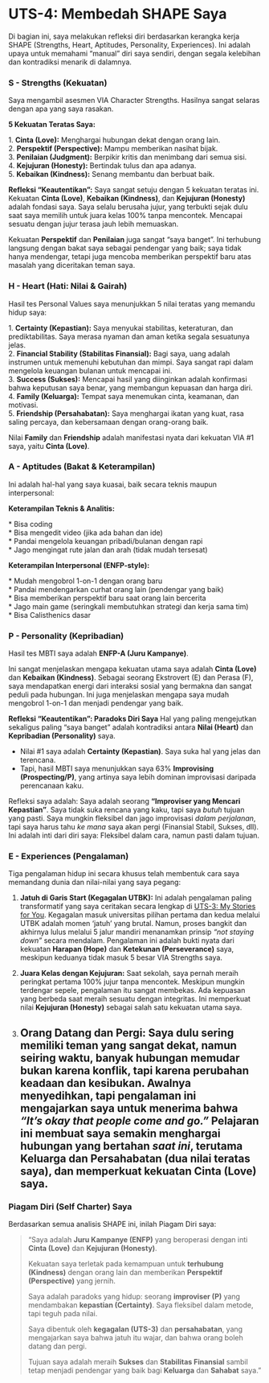 # UTS-4: Membedah SHAPE Saya

Di bagian ini, saya melakukan refleksi diri berdasarkan kerangka kerja SHAPE (Strengths, Heart, Aptitudes, Personality, Experiences). Ini adalah upaya untuk memahami "manual" diri saya sendiri, dengan segala kelebihan dan kontradiksi menarik di dalamnya.

### S - Strengths (Kekuatan)

Saya mengambil asesmen VIA Character Strengths. Hasilnya sangat selaras dengan apa yang saya rasakan.

**5 Kekuatan Teratas Saya:**

| 1.  **Cinta (Love):** Menghargai hubungan dekat dengan orang lain.
| 2.  **Perspektif (Perspective):** Mampu memberikan nasihat bijak.
| 3.  **Penilaian (Judgment):** Berpikir kritis dan menimbang dari semua sisi.
| 4.  **Kejujuran (Honesty):** Bertindak tulus dan apa adanya.
| 5.  **Kebaikan (Kindness):** Senang membantu dan berbuat baik.

**Refleksi "Keautentikan":**
Saya sangat setuju dengan 5 kekuatan teratas ini. Kekuatan **Cinta (Love)**, **Kebaikan (Kindness)**, dan **Kejujuran (Honesty)** adalah fondasi saya. Saya selalu berusaha jujur, yang terbukti sejak dulu saat saya memilih untuk juara kelas 100% tanpa mencontek. Mencapai sesuatu dengan jujur terasa jauh lebih memuaskan.

Kekuatan **Perspektif** dan **Penilaian** juga sangat "saya banget". Ini terhubung langsung dengan bakat saya sebagai pendengar yang baik; saya tidak hanya mendengar, tetapi juga mencoba memberikan perspektif baru atas masalah yang diceritakan teman saya.

### H - Heart (Hati: Nilai & Gairah)

Hasil tes Personal Values saya menunjukkan 5 nilai teratas yang memandu hidup saya:

| 1.  **Certainty (Kepastian):** Saya menyukai stabilitas, keteraturan, dan prediktabilitas. Saya merasa nyaman dan aman ketika segala sesuatunya jelas.
| 2.  **Financial Stability (Stabilitas Finansial):** Bagi saya, uang adalah instrumen untuk memenuhi kebutuhan dan mimpi. Saya sangat rapi dalam mengelola keuangan bulanan untuk mencapai ini.
| 3.  **Success (Sukses):** Mencapai hasil yang diinginkan adalah konfirmasi bahwa keputusan saya benar, yang membangun kepuasan dan harga diri.
| 4.  **Family (Keluarga):** Tempat saya menemukan cinta, keamanan, dan motivasi.
| 5.  **Friendship (Persahabatan):** Saya menghargai ikatan yang kuat, rasa saling percaya, dan kebersamaan dengan orang-orang baik.

Nilai **Family** dan **Friendship** adalah manifestasi nyata dari kekuatan VIA #1 saya, yaitu **Cinta (Love)**.

### A - Aptitudes (Bakat & Keterampilan)

Ini adalah hal-hal yang saya kuasai, baik secara teknis maupun interpersonal:

**Keterampilan Teknis & Analitis:**

| * Bisa coding
| * Bisa mengedit video (jika ada bahan dan ide)
| * Pandai mengelola keuangan pribadi/bulanan dengan rapi
| * Jago mengingat rute jalan dan arah (tidak mudah tersesat)

**Keterampilan Interpersonal (ENFP-style):**

| * Mudah mengobrol 1-on-1 dengan orang baru
| * Pandai mendengarkan curhat orang lain (pendengar yang baik)
| * Bisa memberikan perspektif baru saat orang lain bercerita
| * Jago main game (seringkali membutuhkan strategi dan kerja sama tim)
| * Bisa Calisthenics dasar

### P - Personality (Kepribadian)

Hasil tes MBTI saya adalah **ENFP-A (Juru Kampanye)**.

Ini sangat menjelaskan mengapa kekuatan utama saya adalah **Cinta (Love)** dan **Kebaikan (Kindness)**. Sebagai seorang Ekstrovert (E) dan Perasa (F), saya mendapatkan energi dari interaksi sosial yang bermakna dan sangat peduli pada hubungan. Ini juga menjelaskan mengapa saya mudah mengobrol 1-on-1 dan menjadi pendengar yang baik.

**Refleksi "Keautentikan": Paradoks Diri Saya**
Hal yang paling mengejutkan sekaligus paling "saya banget" adalah kontradiksi antara **Nilai (Heart)** dan **Kepribadian (Personality)** saya.

* Nilai #1 saya adalah **Certainty (Kepastian)**. Saya suka hal yang jelas dan terencana.
* Tapi, hasil MBTI saya menunjukkan saya 63% **Improvising (Prospecting/P)**, yang artinya saya lebih dominan improvisasi daripada perencanaan kaku.

Refleksi saya adalah: Saya adalah seorang **"Improviser yang Mencari Kepastian"**.
Saya tidak suka rencana yang kaku, tapi saya *butuh* tujuan yang pasti. Saya mungkin fleksibel dan jago improvisasi *dalam perjalanan*, tapi saya harus tahu *ke mana* saya akan pergi (Finansial Stabil, Sukses, dll). Ini adalah inti dari diri saya: Fleksibel dalam cara, namun pasti dalam tujuan.

### E - Experiences (Pengalaman)

Tiga pengalaman hidup ini secara khusus telah membentuk cara saya memandang dunia dan nilai-nilai yang saya pegang:

1.  **Jatuh di Garis Start (Kegagalan UTBK):** Ini adalah pengalaman paling transformatif yang saya ceritakan secara lengkap di [UTS-3: My Stories for You](../My_Stories_for_You/index.qmd). Kegagalan masuk universitas pilihan pertama dan kedua melalui UTBK adalah momen 'jatuh' yang brutal. Namun, proses bangkit dan akhirnya lulus melalui 5 jalur mandiri menanamkan prinsip *"not staying down"* secara mendalam. Pengalaman ini adalah bukti nyata dari kekuatan **Harapan (Hope)** dan **Ketekunan (Perseverance)** saya, meskipun keduanya tidak masuk 5 besar VIA Strengths saya.

2.  **Juara Kelas dengan Kejujuran:** Saat sekolah, saya pernah meraih peringkat pertama 100% jujur tanpa mencontek. Meskipun mungkin terdengar sepele, pengalaman itu sangat membekas. Ada kepuasan yang berbeda saat meraih sesuatu dengan integritas. Ini memperkuat nilai **Kejujuran (Honesty)** sebagai salah satu kekuatan utama saya.

3.  **Orang Datang dan Pergi:** Saya dulu sering memiliki teman yang sangat dekat, namun seiring waktu, banyak hubungan memudar bukan karena konflik, tapi karena perubahan keadaan dan kesibukan. Awalnya menyedihkan, tapi pengalaman ini mengajarkan saya untuk menerima bahwa *"It's okay that people come and go."* Pelajaran ini membuat saya semakin menghargai hubungan yang bertahan *saat ini*, terutama **Keluarga** dan **Persahabatan** (dua nilai teratas saya), dan memperkuat kekuatan **Cinta (Love)** saya.
---

### Piagam Diri (Self Charter) Saya

Berdasarkan semua analisis SHAPE ini, inilah Piagam Diri saya:

> "Saya adalah **Juru Kampanye (ENFP)** yang beroperasi dengan inti **Cinta (Love)** dan **Kejujuran (Honesty)**.
>
> Kekuatan saya terletak pada kemampuan untuk **terhubung (Kindness)** dengan orang lain dan memberikan **Perspektif (Perspective)** yang jernih.
>
> Saya adalah paradoks yang hidup: seorang **improviser (P)** yang mendambakan **kepastian (Certainty)**. Saya fleksibel dalam metode, tapi teguh pada nilai.
>
> Saya dibentuk oleh **kegagalan (UTS-3)** dan **persahabatan**, yang mengajarkan saya bahwa jatuh itu wajar, dan bahwa orang boleh datang dan pergi.
>
> Tujuan saya adalah meraih **Sukses** dan **Stabilitas Finansial** sambil tetap menjadi pendengar yang baik bagi **Keluarga** dan **Sahabat** saya."
